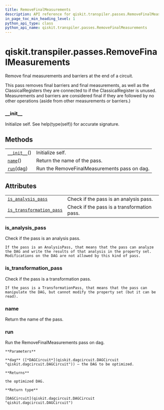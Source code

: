 ```yaml
---
title: RemoveFinalMeasurements
description: API reference for qiskit.transpiler.passes.RemoveFinalMeasurements
in_page_toc_min_heading_level: 1
python_api_type: class
python_api_name: qiskit.transpiler.passes.RemoveFinalMeasurements
---
```


<span id="qiskit-transpiler-passes-removefinalmeasurements" />

# qiskit.transpiler.passes.RemoveFinalMeasurements

<Class id="qiskit.transpiler.passes.RemoveFinalMeasurements" isDedicatedPage={true} github="https://github.com/qiskit/qiskit/tree/stable/0.16/qiskit/transpiler/passes/utils/remove_final_measurements.py" signature="RemoveFinalMeasurements(*args, **kwargs)">
  Remove final measurements and barriers at the end of a circuit.

  This pass removes final barriers and final measurements, as well as the ClassicalRegisters they are connected to if the ClassicalRegister is unused. Measurements and barriers are considered final if they are followed by no other operations (aside from other measurements or barriers.)

  ### \_\_init\_\_

  <Function id="qiskit.transpiler.passes.RemoveFinalMeasurements.__init__" name="__init__" signature="__init__()">
    Initialize self. See help(type(self)) for accurate signature.
  </Function>

  ## Methods

  |                                                                                                                                        |                                              |
  | -------------------------------------------------------------------------------------------------------------------------------------- | -------------------------------------------- |
  | [`__init__`](#qiskit.transpiler.passes.RemoveFinalMeasurements.__init__ "qiskit.transpiler.passes.RemoveFinalMeasurements.__init__")() | Initialize self.                             |
  | [`name`](#qiskit.transpiler.passes.RemoveFinalMeasurements.name "qiskit.transpiler.passes.RemoveFinalMeasurements.name")()             | Return the name of the pass.                 |
  | [`run`](#qiskit.transpiler.passes.RemoveFinalMeasurements.run "qiskit.transpiler.passes.RemoveFinalMeasurements.run")(dag)             | Run the RemoveFinalMeasurements pass on dag. |

  ## Attributes

  |                                                                                                                                                                                |                                             |
  | ------------------------------------------------------------------------------------------------------------------------------------------------------------------------------ | ------------------------------------------- |
  | [`is_analysis_pass`](#qiskit.transpiler.passes.RemoveFinalMeasurements.is_analysis_pass "qiskit.transpiler.passes.RemoveFinalMeasurements.is_analysis_pass")                   | Check if the pass is an analysis pass.      |
  | [`is_transformation_pass`](#qiskit.transpiler.passes.RemoveFinalMeasurements.is_transformation_pass "qiskit.transpiler.passes.RemoveFinalMeasurements.is_transformation_pass") | Check if the pass is a transformation pass. |

  ### is\_analysis\_pass

  <Function id="qiskit.transpiler.passes.RemoveFinalMeasurements.is_analysis_pass" name="is_analysis_pass" signature="property is_analysis_pass">
    Check if the pass is an analysis pass.

    If the pass is an AnalysisPass, that means that the pass can analyze the DAG and write the results of that analysis in the property set. Modifications on the DAG are not allowed by this kind of pass.
  </Function>

  ### is\_transformation\_pass

  <Function id="qiskit.transpiler.passes.RemoveFinalMeasurements.is_transformation_pass" name="is_transformation_pass" signature="property is_transformation_pass">
    Check if the pass is a transformation pass.

    If the pass is a TransformationPass, that means that the pass can manipulate the DAG, but cannot modify the property set (but it can be read).
  </Function>

  ### name

  <Function id="qiskit.transpiler.passes.RemoveFinalMeasurements.name" name="name" signature="name()">
    Return the name of the pass.
  </Function>

  ### run

  <Function id="qiskit.transpiler.passes.RemoveFinalMeasurements.run" name="run" signature="run(dag)">
    Run the RemoveFinalMeasurements pass on dag.

    **Parameters**

    **dag** ([*DAGCircuit*](qiskit.dagcircuit.DAGCircuit "qiskit.dagcircuit.DAGCircuit")) – the DAG to be optimized.

    **Returns**

    the optimized DAG.

    **Return type**

    [DAGCircuit](qiskit.dagcircuit.DAGCircuit "qiskit.dagcircuit.DAGCircuit")
  </Function>
</Class>


